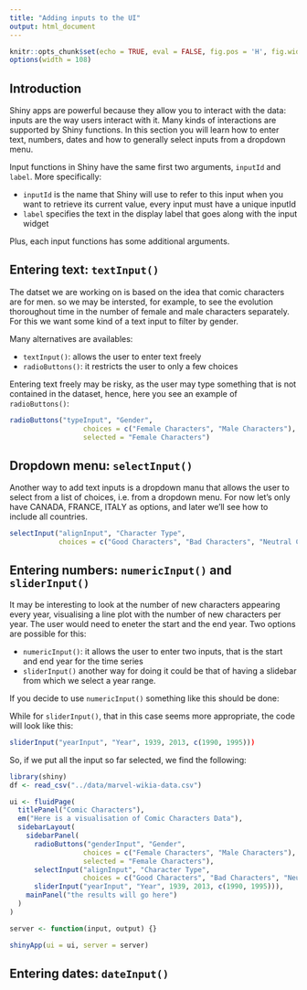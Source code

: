 ```yaml
---
title: "Adding inputs to the UI"
output: html_document
---
```


```r
knitr::opts_chunk$set(echo = TRUE, eval = FALSE, fig.pos = 'H', fig.width = 4, fig.height = 3)
options(width = 108)
```

## Introduction

Shiny apps are powerful because they allow you to interact with the data: inputs are the way users interact with it. Many kinds of interactions are supported by Shiny functions. In this section you will learn how to enter text, numbers, dates  and how to generally select inputs from a dropdown menu.


Input functions in Shiny have the same first two arguments, `inputId` and `label`. More specifically:

* `inputId` is the name that Shiny will use to refer to this input when you want to retrieve its current value, every input must have a unique inputId 
* `label` specifies the text in the display label that goes along with the input widget

Plus, each input functions has some additional arguments.

## Entering text: `textInput()`

The datset we are working on is based on the idea that comic characters are for men. so we may be intersted, for example, to see the evolution thoroughout time in the number of female and male characters separately. For this we want some kind of a text input to filter by gender. 

Many alternatives are availables: 

* `textInput()`: allows the user to enter text freely 
* `radioButtons()`: it restricts the user to only a few choices

Entering text freely may be risky, as the user may type something that is not contained in the dataset, hence, here you see an example of `radioButtons()`:

```r
radioButtons("typeInput", "Gender",
                  choices = c("Female Characters", "Male Characters"),
                  selected = "Female Characters")
```


## Dropdown menu: `selectInput()`

Another way to add text inputs is a dropdown manu that allows the user to select from a list of choices, i.e. from a dropdown menu. For now let’s only have CANADA, FRANCE, ITALY as options, and later we’ll see how to include all countries.

```r

selectInput("alignInput", "Character Type",
            choices = c("Good Characters", "Bad Characters", "Neutral Characters")),

```



## Entering numbers: `numericInput()` and `sliderInput()`

It may be interesting to look at the number of new characters appearing every year, visualising a line plot with the number of new characters per year. The user would need to eneter the start and the end year. Two options are possible for this:

* `numericInput()`: it allows the user to enter two inputs, that is the start and end year for the time series
* `sliderInput()` another way for doing it could be that of having a slidebar from which we select a year range. 


If you decide to use `numericInput()` something like this should be done:


While for `sliderInput()`, that in this case seems more appropriate, the code will look like this:

```r

sliderInput("yearInput", "Year", 1939, 2013, c(1990, 1995)))

```

So, if we put all the input so far selected, we find the following:

```r
library(shiny)
df <- read_csv("../data/marvel-wikia-data.csv")

ui <- fluidPage(
  titlePanel("Comic Characters"),
  em("Here is a visualisation of Comic Characters Data"), 
  sidebarLayout(
    sidebarPanel(
      radioButtons("genderInput", "Gender",
                  choices = c("Female Characters", "Male Characters"),
                  selected = "Female Characters"),
      selectInput("alignInput", "Character Type",
                  choices = c("Good Characters", "Bad Characters", "Neutral Characters")),
      sliderInput("yearInput", "Year", 1939, 2013, c(1990, 1995))),
    mainPanel("the results will go here")
  )
)

server <- function(input, output) {}

shinyApp(ui = ui, server = server)
```


## Entering dates: `dateInput()`


